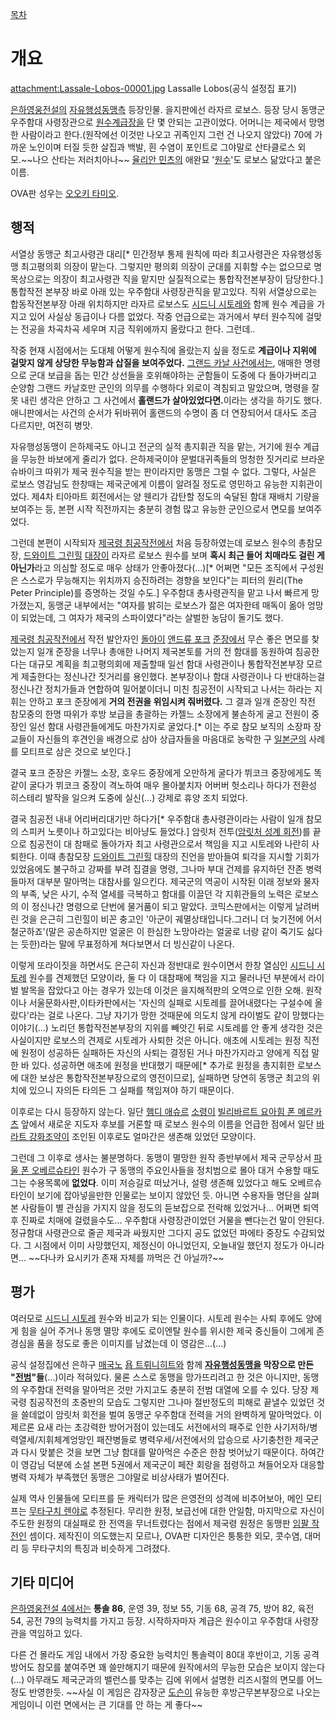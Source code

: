 [[목차]]
= 개요 =
attachment:Lassale-Lobos-00001.jpg
Lassalle Lobos(공식 설정집 표기)

[[은하영웅전설]]의 [[자유행성동맹]]측 등장인물. 을지판에선 라자르 로보스.
등장 당시 동맹군 우주함대 사령장관으로 [[원수]]계급장을 단 몇 안되는 고관이었다. 
어머니는 제국에서 망명한 사람이라고 한다.(원작에선 이것만 나오고 귀족인지 그런 건 나오지 않았다) 70에 가까운 노인이며 터질 듯한 살집과 백발, 흰 수염이 포인트로 그야말로 산타클로스 외모.~~나으 산타는 저러치아나~~ [[율리안 민츠]]의 애완묘 '[[원수]]'도 로보스 닮았다고 붙은 이름.

OVA판 성우는 [[오오키 타미오]].

== 행적 ==
서열상 동맹군 최고사령관 대리[* 민간정부 통제 원칙에 따라 최고사령관은 자유행성동맹 최고평의회 의장이 맡는다. 그렇지만 평의회 의장이 군대를 지휘할 수는 없으므로 명목상으로는 의장이 최고사령관 직을 맡지만 실질적으로는 통합작전본부장이 담당한다.] 통합작전 본부장 바로 아래 있는 우주함대 사령장관직을 맡고있다. 직위 서열상으로는 합동작전본부장 아래 위치하지만 라자르 로보스도 [[시드니 시토레]]와 함께 원수 계급을 가지고 있어 사실상 동급이나 다름 없었다. 작중 언급으로는 과거에서 부터 원수직에 걸맞는 전공을 차곡차곡 세우며 지금 직위에까지 올랐다고 한다. 그런데..

작중 현재 시점에서는 도대체 어떻게 원수직에 올랐는지 싶을 정도로 '''계급이나 지위에 걸맞지 않게 상당한 무능함과 삽질을 보여주었다.''' [[그랜드 카날 사건]]에서는, 애매한 명령으로 군대 보급을 돕는 민간 상선들을 호위해야하는 군함들이 도중에 다 돌아가버리고 순양함 그랜드 카날호만 군인의 의무를 수행하다 외로이 격침되고 말았으며, 명령을 잘못 내린 생각은 안하고 그 사건에서 '''홀랜드가 살아있었다면.'''이라는 생각을 하기도 했다. 애니판에서는 사건의 순서가 뒤바뀌어 홀랜드의 수명이 좀 더 연장되어서 대사도 조금 다르지만, 여전히 병맛.

자유행성동맹이 은하제국도 아니고 전군의 실적 총지휘관 직을 맡는, 거기에 원수 계급을 무능한 바보에게 줄리가 없다. 은하제국이야 문벌대귀족들의 멍청한 짓거리로 브라운슈바이크 따위가 제국 원수직을 받는 판이라지만 동맹은 그럴 수 없다. 그렇다, 사실은 로보스 영감님도 한창때는 제국군에게 이름이 알려질 정도로 영민하고 유능한 지휘관이었다. 제4차 티아마트 회전에서는 양 웬리가 감탄할 정도의 숙달된 함대 재배치 기량을 보여주는 등, 본편 시작 직전까지는 충분히 경험 많고 유능한 군인으로서 면모를 보여주었다. 

그런데 본편이 시작되자 [[제국령 침공작전]]에서 처음 등장하였는데 로보스 원수의 총참모장, [[드와이트 그린힐]] [[대장]]이 라자르 로보스 원수를 보며 '''혹시 최근 들어 치매라도 걸린 게 아닌가'''라고 의심할 정도로 매우 상태가 안좋아졌다(...)[* 어쩌면 "모든 조직에서 구성원은 스스로가 무능해지는 위치까지 승진하려는 경향을 보인다"는 피터의 원리(The Peter Principle)를 증명하는 것일 수도.] 우주함대 총사령관직을 맡고 나서 빠르게 망가졌는지, 동맹군 내부에서는 "여자를 밝히는 로보스가 젊은 여자한테 매독이 옮아 엉망이 되었는데, 그 여자가 제국의 스파이였다"라는 살벌한 농담이 돌기도 했다.

[[제국령 침공작전]]에서 작전 발안자인 [[또라이|돌아이]] [[앤드류 포크]] [[준장]]에서 무슨 좋은 면모를 찾았는지 일개 준장을 너무나 총애한 나머지 제국본토를 거의 전 함대를 동원하여 침공한다는 대규모 계획을 최고평의회에 제출할때 일선 함대 사령관이나 통합작전본부장 모르게 제출한다는 정신나간 짓거리를 용인했다. 본부장이나 함대 사령관이나 다 반대하는걸 정신나간 정치가들과 연합하여 밀어붙이더니 미친 침공전이 시작되고 나서는 하라는 지휘는 안하고 포크 준장에게 '''거의 전권을 위임시켜 줘버렸다.''' 그 결과 일개 준장인 작전 참모중의 한명 따위가 후방 보급을 총괄하는 카젤느 소장에게 불손하게 굴고 전원이 중장인 일선 함대 사령관들에게도 마찬가지로 굴었다.[*  이는 주로 참모 보직의 소장파 장교들이 자신들의 후견인을 배경으로 삼아 상급자들을 마음대로 농락한 구 [[일본군]]의 사례를 모티프로 삼은 것으로 보인다.]

결국 포크 준장은 카젤느 소장, 호우드 중장에게 오만하게 굴다가 뷔코크 중장에게도 똑같이 굴다가 뷔코크 중장이 격노하여 매우 몰아붙치자 어버버 헛소리나 하다가 전환성 히스테리 발작을 일으켜 도중에 실신(...) 강제로 휴양 조치 되었다.

결국 침공전 내내 어리버리대기만 하다가[* 우주함대 총사령관이라는 사람이 일개 참모의 스피커 노릇이나 하고있다는 비아냥도 들었다.] 암릿처 전투([[암릿처 성계 회전]])를 끝으로 침공전이 대 참패로 돌아가자 최고 사령관으로서 책임을 지고 시토레와 나란히 사퇴한다. 이때 총참모장 [[드와이트 그린힐]] 대장의 진언을 받아들여 퇴각을 지시할 기회가 있었음에도 불구하고 강짜를 부려 집결을 명령, 그나마 부대 건제를 유지하던 잔존 병력들마저 대부분 말아먹는 대참사를 일으킨다. 제국군의 역공이 시작된 이래 정보와 물자의 부족, 낮은 사기, 수적 열세를 극복하고 함대를 이끌던 각 지휘관들의 노력은 로보스의 이 정신나간 명령으로 단번에 물거품이 되고 말았다. 코믹스판에서는 이렇게 날려버린 것을 은근히 그린힐이 비꼰 충고인 '아군이 궤멸상태입니다.그러니 더 늦기전에 어서 철군하죠'(말은 공손하지만 얼굴은 이 한심한 노망아라는 얼굴로 너랑 같이 죽기도 싫다는 듯한)라는 말에 무표정하게 쳐다보면서 더 빙신같이 나온다.

이렇게 또라이짓을 하면서도 은근히 자신과 정반대로 원수이면서 한창 열심인 [[시드니 시토레]] 원수를 견제했던 모양이라, 둘 다 이 대참패에 책임을 지고 물러나던 부분에서 라이벌 발목을 잡았다고 아는 경우가 있는데 이것은 을지해적판의 오역으로 인한 오해. 원작이나 서울문화사판,이타카판에서는 '자신의 실패로 시토레를 끌어내렸다는 구설수에 올랐다'라는 걸로 나온다. 그냥 자기가 망한 것때문에 의도치 않게 라이벌도 같이 망했다는 이야기(...) 노리던 통합작전본부장의 지위를 빼앗긴 뒤로 시토레를 안 좋게 생각한 것은 사실이지만 로보스의 견제로 시토레가 사퇴한 것은 아니다. 애초에 시토레는 원정 직전에 원정이 성공하든 실패하든 자신의 사퇴는 결정된 거나 마찬가지라고 양에게 직접 말한 바 있다. 성공하면 애초에 원정을 반대했기 때문에[* 추가로 원정을 총지휘한 로보스에 대한 보상은 통합작전본부장으로의 영전이므로], 실패하면 당연히 동맹군 최고의 위치에 있으니 자의든 타의든 그 실패를 책임져야 하기 때문이다.

이후로는 다시 등장하지 않는다. 일단 [[햄디 애슈르]] [[소령]]이 [[빌리바르트 요아힘 폰 메르카츠]] 앞에서 새로운 지도자 후보를 거론할 때 로보스 원수의 이름을 언급한 점에서 일단 [[바라트 강화조약]]이 조인된 이후로도 얼마간은 생존해 있었던 모양이다.

그런데 그 이후로 생사는 불분명하다. 동맹이 멸망한 원작 종반부에서 제국 군무상서 [[파울 폰 오베르슈타인]] 원수가 구 동맹의 주요인사들을 정치범으로 몰아 대거 수용할 때도 그는 수용목록에 '''없었다'''. 이미 저승길로 떠났거나, 설령 생존해 있었다고 해도 오베르슈타인이 보기에 잡아넣을만한 인물로는 보이지 않았던 듯. 아니면 수용자들 명단을 살펴본 사람들이 별 관심을 가지지 않을 정도의 듣보잡으로 전락해 있었거나... 
어쩌면 퇴역후 진짜로 치매에 걸렸을수도... 우주함대 사령장관이었던 거물을 뺀다는건 말이 안된다. 정규함대 사령관으로 줄곧 제국과 싸웠지만 그다지 공도 없었던 파에타 중장도 수감되었다. 그 시점에서 이미 사망했던지, 제정신이 아니었던지, 오늘내일 했던지 정도가 아니라면… ~~다나카 요시키가 존재 자체를 까먹은 건 아닐까?~~

== 평가 ==
여러모로 [[시드니 시토레]] 원수와 비교가 되는 인물이다. 시토레 원수는 사퇴 후에도 양에게 힘을 실어 주거나 동맹 멸망 후에도 로이엔탈 원수를 위시한 제국 중신들이 그에게 존경심을 품을 정도로 좋은 이미지를 남겼는데 이 영감은...(...)

공식 설정집에선 은하구 [[매국노]] [[욥 트뤼니히트]]와 함께 '''[[자유행성동맹]]을 막장으로 만든 "[[전범]]"들'''(…)이라 적혀있다. 물론 스스로 동맹을 망가뜨리려고 한 것은 아니지만, 동맹의 우주함대 전력을 말아먹은 것만 가지고도 충분히 전범 대열에 오를 수 있다. 당장 제국령 침공작전의 초중반의 모습도 그렇지만 그나마 절반정도의 피해로 끝낼수 있었던 것을 쓸데없이 암릿처 회전을 벌여 동맹군 우주함대 전력을 거의 완벽하게 말아먹었다. 이제르론 요새 라는 초강력한 방어거점이 있는데도 서전에서의 패주로 인한 사기저하/병력열세/지휘체계엉망인 패잔병들로 병력우세/서전에서의 압승으로 사기충천한 제국군과 다시 맞붙은 것을 보면 그냥 함대를 말아먹은 수준은 한참 벗어났기 때문이다. 하여간 이 영감님 덕분에 소설 본편 5권에서 제국군이 페잔 회랑을 점령하고 쳐들어오자 대응할 병력 자체가 부족했던 동맹은 그야말로 비상사태가 벌어진다.

실제 역사 인물들에 모티프를 둔 캐릭터가 많은 은영전의 성격에 비추어보아, 메인 모티프는 [[무타구치 렌야]]로 추정된다. 무리한 원정, 보급선에 대한 안일함, 마지막으로 자신이 주도한 원정의 대실패로 한 전역을 무너트렸다는 점에서 제국령 원정은 동맹판 [[임팔 작전]]인 셈이다. 제작진이 의도했는지 모르나, OVA판 디자인은 퉁퉁한 외모, 콧수염, 대머리 등 무타구치의 특징과 비슷하게 그려졌다.
== 기타 미디어 ==

[[은하영웅전설 4]]에서는 '''통솔 86''', 운영 39, 정보 55, 기동 68, 공격 75, 방어 82, 육전 54, 공전 79의 능력치를 가지고 등장. 시작하자마자 계급은 원수이고 우주함대 사령장관을 역임하고 있다.

다른 건 몰라도 게임 내에서 가장 중요한 능력치인 통솔력이 80대 후반이고, 기동 공격 방어도 참모를 붙여주면 꽤 쓸만해지기 때문에 원작에서의 무능한 모습은 보이지 않는다(...) 아무래도 제국군과의 밸런스를 맞추는 김에 위에서 설명한 리즈시절의 면모를 어느 정도 반영한듯. ~~사실 이 게임은 감자장군 [[도슨]]이 유능한 후방근무본부장으로 나오는 게임이니 이런 면에서는 큰 기대를 안 하는 게 좋다~~
